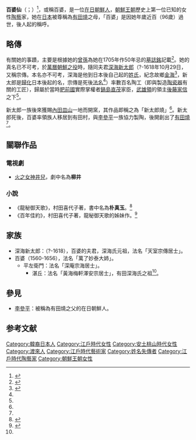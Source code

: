 '''百婆仙'''（{{lang-ko|백파선}}；{{bd|1560年||1656年|3月10日}}）<ref>{{cite web|title=百婆仙　ひゃくばせん|url=https://kotobank.jp/word/%E7%99%BE%E5%A9%86%E4%BB%99-1103777|publisher=デジタル版 日本人名大辞典+Plus|accessdate=2015-06-09|language=ja|archive-date=2015-06-10|archive-url=https://web.archive.org/web/20150610070114/https://kotobank.jp/word/%E7%99%BE%E5%A9%86%E4%BB%99-1103777|dead-url=no}}</ref>，或稱百婆，是一位[[在日朝鮮人|在日朝鮮人]]，[[朝鮮王朝|朝鮮王朝]]歷史上第一位已知的女性[[陶藝|陶藝]]家，她在[[日本|日本]]被尊稱為[[有田燒|有田燒]]之母，「百婆」是因她年歲近百（96歲）過世，後人起的稱呼。

== 略傳 ==
有關她的事蹟，主要是根據她的[[曾孫|曾孫]]為她在1705年作50年忌的[[墓誌銘|墓誌銘]]記載<ref name="大宅経三">{{cite web|author1=大宅経三|title=《肥前陶窯之新研究. 上巻》六　宗伝夫人百婆仙の碑|url=http://kindai.ndl.go.jp/info:ndljp/pid/964629/209?viewMode=|publisher=田中平安堂|accessdate=2015-06-09|language=ja|date=1921}}</ref>。她的真名已不可考，於[[萬曆朝鮮之役|萬曆朝鮮之役]]時，隨同夫君[[深海新太郎|深海新太郎]]（?-1618年10月29日，又稱宗傳。本名亦不可考，深海是他到日本後自己起的[[姓氏|姓氏]]，紀念故鄉[[金海市|金海]]<ref name="安部桂司">{{cite journal|author1=安部桂司|title=宗傳の横架式ゼーゲル|journal=季刊 三千里|date=1978|url=http://www.pyongyangology.com/index.php?option=com_content&task=view&id=192&Itemid=83|accessdate=2015-06-09|language=ja}}</ref>，新太郎是[[歸化|歸化]]日本後起的名，宗傳是死後[[法名|法名]]<ref name="大宅経三" />）率數百名陶工（即與製造[[陶瓷器|陶瓷器]]有關的工匠），歸屬於當時[[肥前國|肥前國]]實際掌權者[[鍋島直茂|鍋島直茂]]家臣，[[武雄領|武雄領]]的領主[[後藤家信|後藤家信]]之下<ref name="大宅経三" />。

新太郎一族後來獲賜[[內田皿山|內田皿山]]一地而開窯，其作品即稱之為「新太郎燒」<ref name="安部桂司" />。新太郎死後，百婆率領族人移居到有田村，與[[李參平|李參平]]一族協力製陶，後開創出了[[有田燒|有田燒]]<ref name="大宅経三" />。

== 關聯作品 ==
=== 電視劇 ===
*[[火之女神井兒|火之女神井兒]]，劇中名為'''柳井'''
=== 小說 ===
*《龍秘御天歌》，村田喜代子著，書中名為'''朴真玉'''。<ref>{{cite web|title=龍秘御天歌（村田喜代子）|url=http://www.umakato.jp/archive/bookreview/vol07.html|publisher=福博印刷株式会社うまか陶編集室|accessdate=2015-06-09|language=ja|archive-date=2016-08-09|archive-url=https://web.archive.org/web/20160809100848/http://umakato.jp/archive/bookreview/vol07.html|dead-url=no}}</ref>
*《百年佳約》，村田喜代子著，龍秘御天歌的姊妹作。<ref>{{cite web|title=百年佳約（村田喜代子）|url=http://www.umakato.jp/archive/bookreview/vol36.html|publisher=福博印刷株式会社うまか陶編集室|accessdate=2015-06-09|language=ja|archive-date=2016-08-09|archive-url=https://web.archive.org/web/20160809101215/http://umakato.jp/archive/bookreview/vol36.html|dead-url=no}}</ref>
== 家族 ==
*深海新太郎：（?-1618），百婆的夫君，深海氏元祖，法名「天室宗傳居士」。
*百婆（1560-1656），法名「萬了妙泰大姉」。
**平左衛門：法名「深庵宗海居士」。
***湛丘：法名「黃海梅軒澤安宗居士」，有田深海氏之祖<ref name="大宅経三" />。

== 參見  ==
*[[李參平|李參平]]：被稱為有田燒之父的在日朝鮮人。

==参考文献==
{{reflist}}

[[Category:韓裔日本人|Category:韓裔日本人]]
[[Category:江戶時代女性|Category:江戶時代女性]]
[[Category:安土桃山時代女性|Category:安土桃山時代女性]]
[[Category:渡來人|Category:渡來人]]
[[Category:江戶時代藝術家|Category:江戶時代藝術家]]
[[Category:姓名失傳者|Category:姓名失傳者]]
[[Category:江戶時代陶藝家|Category:江戶時代陶藝家]]
[[Category:朝鮮王朝女性|Category:朝鮮王朝女性]]
